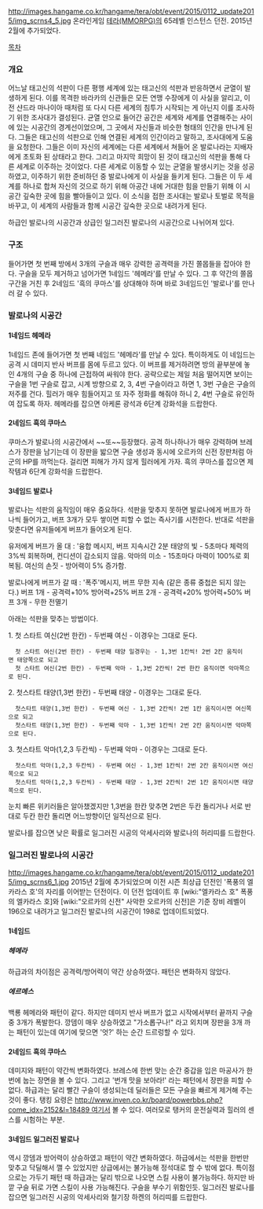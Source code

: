 http://images.hangame.co.kr/hangame/tera/obt/event/2015/0112_update2015/img_scrns4_5.jpg
온라인게임 [[테라(MMORPG)]]의 65레벨 인스턴스 던전. 2015년 2월에 추가되었다.

[[목차]]
=== 개요 ===
어느날 태고신의 석판이 다른 평행 세계에 있는 태고신의 석판과 반응하면서 균열이 발생하게 된다. 이를 목격한 바라카의 신관들은 모든 연맹 수장에게 이 사실을 알리고, 이전 샨드라 마나이아 때처럼 또 다시 다른 세계의 침투가 시작되는 게 아닌지 이를 조사하기 위한 조사대가 결성된다. 균열 안으로 들어간 공간은 세계와 세계를 연결해주는 사이에 있는 시공간의 경계선이었으며, 그 곳에서 자신들과 비슷한 형태의 인간을 만나게 된다. 그들은 태고신의 석판으로 인해 연결된 세계의 인간이라고 말하고, 조사대에게 도움을 요청한다. 그들은 이미 자신의 세계에는 다른 세계에서 쳐들어 온 발로나라는 지배자에게 초토화 된 상태라고 한다. 그리고 마지막 희망이 된 것이 태고신의 석판을 통해 다른 세계로 이주하는 것이었다. 다른 세계로 이동할 수 있는 균열을 발생시키는 것을 성공하였고, 이주하기 위한 준비하던 중 발로나에게 이 사실을 들키게 된다. 그들은 이 두 세계를 하나로 합쳐 자신의 것으로 하기 위해 아공간 내에 거대한 힘을 만들기 위해 이 시공간 깊숙한 곳에 힘을 빨아들이고 있다. 이 소식을 접한 조사대는 발로나 토벌로 목적을 바꾸고, 이 세계의 사람들과 함께 시공간 깊숙한 곳으로 내려가게 된다.

하급인 발로나의 시공간과 상급인 일그러진 발로나의 시공간으로 나뉘어져 있다.

=== 구조 ===
들어가면 첫 번째 방에서 3개의 구슬과 매우 강력한 공격력을 가진 쫄몹들을 잡아야 한다. 구슬을 모두 제거하고 넘어가면 1네임드 '헤메라'를 만날 수 있다.
그 후 약간의 쫄몹 구간을 거친 후 2네임드 '흑의 쿠마스'를 상대해야 하며 바로 3네임드인 '발로나'를 만나러 갈 수 있다.

=== 발로나의 시공간 ===

==== 1네임드 헤메라 ====
1네임드 존에 들어가면 첫 번째 네임드 '헤메라'를 만날 수 있다. 특이하게도 이 네임드는 공격 시 데미지 반사 버프를 몸에 두르고 있다. 이 버프를 제거하려면 방의 끝부분에 놓인 4개의 구슬 중 하나에 근접하여 싸워야 한다.
공략으로는 제일 처음 떨어지면 보이는 구슬을 1번 구슬로 잡고, 시계 방향으로 2, 3, 4번 구슬이라고 하면 1, 3번 구슬은 구슬의 저주를 건다.
힐러가 매우 힘들어지고 또 자주 정화를 해줘야 하니 2, 4번 구슬로 유인하여 잡도록 하자.
헤메라를 잡으면 아케론 광석과 6단계 강화석을 드랍한다.

==== 2네임드 흑의 쿠마스 ====
쿠마스가 발로나의 시공간에서 ~~또~~등장했다. 공격 하나하나가 매우 강력하며 브레스가 장판을 남기는데 이 장판을 밟으면 구슬 생성과 동시에 오르카의 신전 장판처럼 아군의 HP를 까먹는다. 걸리면 피해가 가지 않게 힐러에게 가자.
흑의 쿠마스를 잡으면 제작템과 6단계 강화석을 드랍한다.

==== 3네임드 발로나 ====
발로나는 석판의 움직임이 매우 중요하다. 석판을 맞추지 못하면 발로나에게 버프가 하나씩 들어가고, 버프 3개가 모두 쌓이면 피할 수 없는 즉사기를 시전한다.
반대로 석판을 맞춘다면 유저들에게 버프가 들어오게 된다.

유저에게 버프가 올 대 : '융합 메시지, 버프 지속시간 2분
태양의 빛 - 5초마다 체력의 3%씩 회복하며, 컨디션이 감소되지 않음.
악마의 미소 - 15초마다 마력이 100%로 회복됨.
여신의 손짓 - 방어력이 5% 증가함.

발로나에게 버프가 갈 때 : '폭주'메시지, 버프 무한 지속 (같은 종류 중첩은 되지 않는다.)
버프 1개 - 공격력+10% 방어력+25%
버프 2개 - 공격력+20% 방어력+50%
버프 3개 - 무한 전멸기


아래는 석판을 맞추는 방법이다.

1. 첫 스타트 여신(2번 한칸) - 두번째 여신 - 이경우는 그대로 둔다.
   첫 스타트 여신(2번 한칸) - 두번째 태양 일경우는 - 1,3번 1칸씩! 2번 2칸 움직이면 태양쪽으로 되고
   첫 스타트 여신(2번 한칸) - 두번째 악마 - 1,3번 2칸씩! 2번 한칸 움직이면 악마쪽으로 된다.

2. 첫스타트 태양(1,3번 한칸) - 두번째 태양 - 이경우는 그대로 둔다.
   첫스타트 태양(1,3번 한칸) - 두번째 여신 - 1,3번 2칸씩! 2번 1칸 움직이시면 여신쪽으로 되고
   첫스타트 태양(1,3번 한칸) - 두번째 악마 - 1,3번 1칸씩! 2번 2칸 움직이시면 악마쪽으로 된다.

3. 첫스타트 악마(1,2,3 두칸씩) - 두번째 악마 - 이경우는 그대로 둔다.
   첫스타트 악마(1,2,3 두칸씩) - 두번째 여신 - 1,3번 1칸씩! 2번 2칸 움직이시면 여신쪽으로 되고
   첫스타트 악마(1,2,3 두칸씩) - 두번째 태양 - 1,3번 2칸씩! 2번 1칸 움직이시면 태양쪽으로 된다.

눈치 빠른 위키러들은 알아챘겠지만 1,3번을 한칸 맞추면 2번은 두칸 돌리거나 서로 반대로 두칸 한칸 돌리면 어느방향이던 일직선으로 된다.

발로나를 잡으면 낮은 확률로 일그러진 시공의 악세사리와 발로나의 허리띠를 드랍한다.


=== 일그러진 발로나의 시공간 ===
http://images.hangame.co.kr/hangame/tera/obt/event/2015/0112_update2015/img_scrns6_1.jpg
2015년 2월에 추가되었으며 이전 시즌 최상급 던전인 '폭풍의 엘카라스 호'의 자리를 이어받는 던전이다.
이 던전 업데이트 후 [wiki:"엘카라스 호" 폭풍의 엘카라스 호]와 [wiki:"오르카의 신전" 사악한 오르카의 신전]은 기준 장비 레벨이 196으로 내려가고 일그러진 발로나의 시공간이 198로 업데이트되었다.

==== 1네임드 ====
===== 헤메라 =====
하급과의 차이점은 공격력/방어력이 약간 상승하였다. 패턴은 변화하지 않았다.
===== 에르메스 =====
백룡 헤메라와 패턴이 같다. 하지만 데미지 반사 버프가 없고 시작에서부터 끝까지 구슬 중 3개가 폭발한다. 깡뎀이 매우 상승하였고 "가소롭구나!" 라고 외치며 장판을 3개 까는 패턴이 있는데 여기에 맞으면 '엇?' 하는 순간 드르렁할 수 있다.

==== 2네임드 흑의 쿠마스 ====
데미지와 패턴이 약간씩 변화하였다. 브레스에 한번 맞는 순간 중갑을 입은 마공사가 한번에 눕는 장면을 볼 수 있다.
그리고 '번개 맛을 보아라!' 라는 패턴에서 장판을 피할 수 없다.
하급과는 달리 빨간 구슬이 생성되는데 딜러들은 모든 구슬을 빠르게 제거해 주는것이 좋다.
탱킹 요령은 [[http://www.inven.co.kr/board/powerbbs.php?come_idx=2152&l=18489 여기서]] 볼 수 있다.
여러모로 탱커의 운전실력과 힐러의 센스를 시험하는 부분.

==== 3네임드 일그러진 발로나 ====
역시 깡뎀과 방어력이 상승하였고 패턴이 약간 변화하였다.
하급에서는 석판을 한번만 맞추고 닥딜해서 깰 수 있었지만 상급에서는 불가능해 정석대로 할 수 밖에 없다.
특이점으로는 가두기 패턴 때 하급과는 달리 밖으로 나오면 스킬 사용이 불가능하다. 하지만 바깥 구슬 뒤로 가면 스킬이 사용 가능해진다. 구슬을 부수기 위함인듯.
일그러진 발로나를 잡으면 일그러진 시공의 악세사리와 철기장 하켄의 허리띠를 드랍한다.
